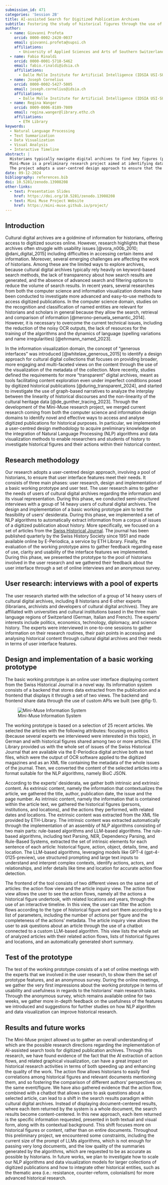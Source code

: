 ```yaml
---
submission_id: 471
categories: 'Session 2B'
title: AI-assisted Search for Digitized Publication Archives
subtitle: Fostering the study of historical figures through the use of Natural Language Processing (NLP) and data visualization techniques
author:
  - name: Giovanni Profeta
    orcid: 0000-0002-2420-0037
    email: giovanni.profeta@supsi.ch
    affiliations:
      - University of Applied Sciences and Arts of Southern Switzerland (SUPSI)
  - name: Fabio Rinaldi
    orcid: 0000-0001-5718-5462
    email: fabio.rinaldi@idsia.ch
    affiliations:
      - Dalle Molle Institute for Artificial Intelligence (IDSIA USI-SUPSI)
  - name: Joseph Cornelius
    orcid: 0000-0002-5427-5005
    email: joseph.cornelius@idsia.ch
    affiliations:
      - Dalle Molle Institute for Artificial Intelligence (IDSIA USI-SUPSI)
  - name: Regina Wanger
    orcid: 0009-0006-8189-7009
    email: regina.wanger@library.ethz.ch
    affiliations:
      - ETH Library
keywords:
  - Natural Language Processing
  - Text Summarization
  - Data Visualization
  - Visual Analysis
  - Interactive Timeline
abstract: |
  Historians typically navigate digital archives to find key figures (people, institutions, etc.) and understand the impact of their actions on history. However, cultural digital archives, relying on keyword-based search methods, often can yield numerous but imprecise results about key figures across various sources. This makes it difficult for historians to comprehend the chronological and contextual facts around a historical figure.
  Mini-Muse is a preliminary research project aimed at identifying data visualization models and user interface features that help researchers and students of history explore historical figures and their actions in context. The project leverages Natural Language Processing (NLP) algorithms and data visualization techniques. NLP algorithms extract metadata from unstructured text and generate structured data about key figures. Data visualization techniques further assist by enabling visual analysis of each figure's timeline and its relationships.
  The project adopts a user-centred design approach to ensure that the AI-assisted search system meets the needs of historians. Preliminary analysis of the gathered results suggests that the introduction of an "action flow view”, a user interface that provides interactive timelines displaying historical figure's actions, holds great promise.
date: 09-12-2024
bibliography: references.bib
doi: 10.5281/zenodo.13908208
other-links:
  - text: Presentation Slides
    href: https://doi.org/10.5281/zenodo.13908208
  - text: Mini Muse Project Website
    href: https://mini-muse.github.io/project/
---
```


## Introduction

Cultural digital archives are a goldmine of information for historians, offering access to digitized sources online. However, research highlights that these archives often struggle with usability issues [@vora_n00b_2010; @dani_digital_2015] including difficulties in accessing certain items and information. Moreover, several emerging challenges are affecting the work of historians. Among these are the limited ways to explore archives, because cultural digital archives typically rely heavily on keyword-based search methods, the lack of transparency about how search results are generated, and the absence of advanced search and filtering options to reduce the volume of search results.
In recent years, several researches from both the computer science and information visualization domains have been conducted to investigate more advanced and easy-to-use methods to access digitized publications. In the computer science domain, studies on the recognition and classification of named entities are relevant for historians and scholars in general because they allow the search, retrieval and comparison of information [@merono-penuela_semantic_2014]. However, it is necessary to overcome the current technical issues, including the reduction of the noisy OCR outputs, the lack of resources for the training of the algorithms and the dynamics of language (spelling variations and name irregularities) [@ehrmann_named_2023].

In the information visualization domain, the concept of “generous interfaces” was introduced [@whitelaw_generous_2015] to identify a design approach for cultural digital collections that focuses on providing broader, more engaging and multi-faceted views on the content through the use of the visualization of the metadata of the collection. More recently, studies defined the requirements for more “transparent” digital archives, meant as tools facilitating content exploration even under imperfect conditions posed by digitized historical publications [@during_transparent_2024], and started to investigate the use of graph-based narratives to analyze the interplay between the linearity of historical discourses and the non-linearity of the cultural heritage data [@de_gunther_tracing_2023].
Through the development of the Mini-Muse research project, we merged current research coming from both the computer science and information design domains to identify novel and effective ways to access and analyse digitized publications for historical purposes. In particular, we implemented a user-centred design methodology to acquire preliminary knowledge on the integration of Natural Language Processing (NLP) algorithms and data visualization methods to enable researchers and students of history to investigate historical figures and their actions within their historical context.

## Research methodology
Our research adopts a user-centred design approach, involving a pool of historians, to ensure that user interface features meet their needs. It consists of three main phases: user research, design and implementation of a basic working prototype and user test.
The user research aims to gather the needs of users of cultural digital archives regarding the information and its visual representation. During this phase, we conducted semi-structured interviews with a group of 14 heavy users of cultural digital archives.
The design and implementation of a basic working prototype aim to test the feasibility of users’ desiderata. During this phase, we implemented a set of NLP algorithms to automatically extract information from a corpus of issues of a digitized publication about history. More specifically, we focused on a set of articles from the [Swiss Historical Journal](https://www.e-periodica.ch/digbib/volumes?UID=szg-006). The journal has been published quarterly by the Swiss History Society since 1951 and made available online by E-Periodica, a service by ETH Library.
Finally, the evaluation of the working prototype aims to gather feedback regarding ease of use, clarity and usability of the interface features we implemented. During this phase, we presented the prototype to the pool of historians involved in the user research and we gathered their feedback about the user interface through a set of online interviews and an anonymous survey.

## User research: interviews with a pool of experts
The user research started with the selection of a group of 14 heavy users of cultural digital archives, including 8 historians and 6 other experts (librarians, archivists and developers of cultural digital archives). They are affiliated with universities and cultural institutions based in the three main language regions of Switzerland (German, Italian and French). The experts’ interests include politics, economics, technology, diplomacy, and science history.
The experts were interviewed in one-to-one sessions to gather information on their research routines, their pain points in accessing and analysing historical content through cultural digital archives and their needs in terms of user interface features.

## Design and implementation of a basic working prototype
The basic working prototype is an online user interface displaying content from the Swiss Historical Journal in a novel way. Its information system consists of a backend that stores data extracted from the publication and a frontend that displays it through a set of two views. The backend and frontend share data through the use of custom APIs we built (see @fig-1).

![Mini-Muse Information System](images/mini-muse-information-system.png){#fig-1}

The working prototype is based on a selection of 25 recent articles. We selected the articles with the following attributes: focusing on politics (because several experts we interviewed were interested in this topic), in German and with historical figures shared among two or more articles.
ETH Library provided us with the whole set of issues of the Swiss Historical Journal that are available via the E-Periodica digital archive both as text files, which were the output of OCR software applied to the digitized magazines and as an XML file containing the metadata of the whole issues of the journal. Then, we converted the content of the selected articles into a format suitable for the NLP algorithms, namely BioC JSON.

According to the experts’ desiderata, we gather both intrinsic and extrinsic content. As extrinsic content, namely the information that contextualizes the article, we gathered the title, author, publication date, the issue and the page number. As intrinsic content, namely the information that is contained within the article text, we gathered the historical figures (persons, institutions, and locations), and the actions they performed, with related dates and locations.
The extrinsic content was extracted from the XML file provided by ETH-Library. The intrinsic content was extracted automatically through the implementation of an assembly of NLP algorithms consisting of two main parts: rule-based algorithms and LLM-based algorithms. The rule-based algorithms, including text Parsing, NER, Dependency Parsing, and Rule-Based Systems, extracted the set of intrinsic elements for each sentence of each article: historical figure, action, object, details, time, and location. The LLM-based algorithms, leveraging models like GPT-4 (gpt-4-0125-preview), use structured prompting and large text inputs to understand and interpret complex contexts, identify actions, actors, and relationships, and infer details like time and location for accurate action flow detection.

The frontend of the tool consists of two different views on the same set of articles: the action flow view and the article inquiry view. The action flow view allows the user to see the action flows, namely all the actions a historical figure undertook, with related locations and years, through the use of an interactive timeline. In this view, the user can filter the action flows according to the type of historical figure and sort them according to a list of parameters, including the number of actions per figure and the completeness of the actions’ metadata.
The article inquiry view allows the user to ask questions about an article through the use of a chatbot connected to a custom LLM-based algorithm. This view lists the whole set of analyzed articles with their related action flows, lists of historical figures and locations, and an automatically generated short summary.

## Test of the prototype
The test of the working prototype consists of a set of online meetings with the experts that we involved in the user research, to show them the set of prototype features, and an anonymous survey. During the online meetings, we gather the very first impressions about the working prototype in terms of usability and usefulness in regards to the historians’ main research tasks. Through the anonymous survey, which remains available online for two weeks, we gather more in-depth feedback on the usefulness of the features we introduced and suggestions for further studies on how NLP algorithm and data visualization can improve historical research.

## Results and future works
The Mini-Muse project allowed us to gather an overall understanding of which are the possible research directions regarding the implementation of AI-assisted search tools for digitized publication archives. Through this research, we have found evidence of the fact that the AI extraction of action flows, and related graphical visualization, can have a great impact on historical research activities in terms of both speeding up and enhancing the quality of the work. The action flow allows historians to easily find correlations among historical figures and relevant documents mentioning them, and so fostering the comparison of different authors' perspectives on the same event/figure.
We have also gathered evidence that the action flow, combined with a chatbot that allows users to ask questions about a selected article, can lead to a shift in the search results paradigm within cultural digital archives. Instead of displaying document-centered results, where each item returned by the system is a whole document, the search results become content-centered. In this new approach, each item returned is the specific information requested, presented in both textual and visual form, along with its contextual background. This shift focuses more on historical figures or content, rather than on entire documents.
Throughout this preliminary project, we encountered some constraints, including the current size of the prompt of LLMs algorithms, which is not enough for passing very long documents, and the low quality of the summaries generated by the algorithms, which are requested to be as accurate as possible by historians. 
In future works, we plan to investigate how to scale our NLP algorithms and data visualization models for larger collections of digitized publications and how to integrate other historical entities, such as the thematic area (i.e.: resistance, counter-reform, colonialism) for more advanced historical research.
